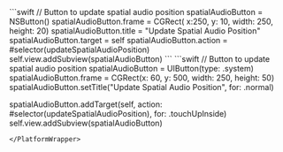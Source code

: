 
<PlatformWrapper platform="macos">
```swift
// Button to update spatial audio position
spatialAudioButton = NSButton()
spatialAudioButton.frame = CGRect( x:250, y: 10, width: 250, height: 20)
spatialAudioButton.title = "Update Spatial Audio Position"
spatialAudioButton.target = self
spatialAudioButton.action = #selector(updateSpatialAudioPosition)
self.view.addSubview(spatialAudioButton)
```
</PlatformWrapper>

<PlatformWrapper platform="ios">
```swift
// Button to update spatial audio position
spatialAudioButton = UIButton(type: .system)
spatialAudioButton.frame = CGRect(x: 60, y: 500, width: 250, height: 50)
spatialAudioButton.setTitle("Update Spatial Audio Position", for: .normal)

spatialAudioButton.addTarget(self, action: #selector(updateSpatialAudioPosition), for: .touchUpInside)
self.view.addSubview(spatialAudioButton)
```
</PlatformWrapper>